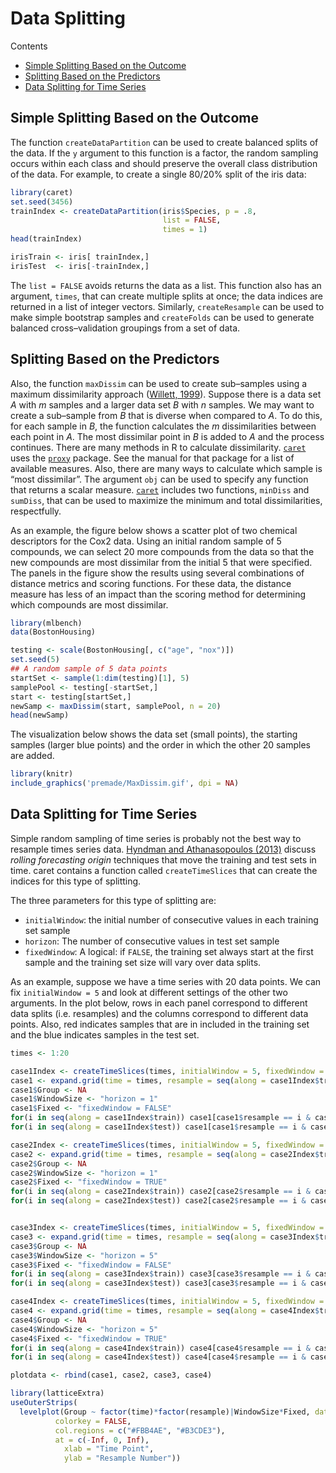 # Data Splitting

Contents

 - [Simple Splitting Based on the Outcome](#outcome)
 - [Splitting Based on the Predictors](#predictors)
 - [Data Splitting for Time Series](#time)

<div id="outcome"></div>

## Simple Splitting Based on the Outcome


The function `createDataPartition` can be used to create balanced splits of the data. If the `y` argument to this function is a factor, the random sampling occurs within each class and should preserve the overall class distribution of the data. For example, to create a single 80/20% split of the iris data:

```r
library(caret)
set.seed(3456)
trainIndex <- createDataPartition(iris$Species, p = .8, 
                                  list = FALSE, 
                                  times = 1)
head(trainIndex)

irisTrain <- iris[ trainIndex,]
irisTest  <- iris[-trainIndex,]
```

The `list = FALSE` avoids returns the data as a list. This function also has an argument, `times`, that can create multiple splits at once; the data indices are returned in a list of integer vectors. Similarly, `createResample` can be used to make simple bootstrap samples and `createFolds` can be used to generate balanced cross–validation groupings from a set of data.

<div id="predictors"></div>

## Splitting Based on the Predictors

Also, the function `maxDissim` can be used to create sub–samples using a maximum dissimilarity approach ([Willett, 1999](http://www.liebertonline.com/doi/abs/10.1089/106652799318382)). Suppose there is a data set *A* with *m* samples and a larger data set *B* with *n* samples. We may want to create a sub–sample from *B* that is diverse when compared to *A*. To do this, for each sample in *B*, the function calculates the *m* dissimilarities between each point in *A*. The most dissimilar point in *B* is added to *A* and the process continues. There are many methods in R to calculate dissimilarity. [`caret`](http://cran.r-project.org/web/packages/caret/index.html) uses the [`proxy`](http://cran.r-project.org/web/packages/proxy/index.html) package. See the manual for that package for a list of available measures. Also, there are many ways to calculate which sample is "most dissimilar". The argument `obj` can be used to specify any function that returns a scalar measure. [`caret`](http://cran.r-project.org/web/packages/caret/index.html) includes two functions, `minDiss` and `sumDiss`, that can be used to maximize the minimum and total dissimilarities, respectfully. 

As an example, the figure below shows a scatter plot of two chemical descriptors for the Cox2 data. Using an initial random sample of 5 compounds, we can select 20 more compounds from the data so that the new compounds are most dissimilar from the initial 5 that were specified. The panels in the figure show the results using several combinations of distance metrics and scoring functions. For these data, the distance measure has less of an impact than the scoring method for determining which compounds are most dissimilar.

```r
library(mlbench)
data(BostonHousing)

testing <- scale(BostonHousing[, c("age", "nox")])
set.seed(5)
## A random sample of 5 data points
startSet <- sample(1:dim(testing)[1], 5)
samplePool <- testing[-startSet,]
start <- testing[startSet,]
newSamp <- maxDissim(start, samplePool, n = 20)
head(newSamp)
``` 

The visualization below shows the data set (small points), the starting samples (larger blue points) and the order in which the other 20 samples are added.

```r
library(knitr)
include_graphics('premade/MaxDissim.gif', dpi = NA)
```

## Data Splitting for Time Series

Simple random sampling of time series is probably not the best way to resample times series data. [Hyndman and Athanasopoulos (2013)](https://www.otexts.org/fpp/2/5) discuss *rolling forecasting origin* techniques that move the training and test sets in time. caret contains a function called `createTimeSlices` that can create the indices for this type of splitting.

The three parameters for this type of splitting are:

 - `initialWindow`: the initial number of consecutive values in each training set sample
 - `horizon`: The number of consecutive values in test set sample
 - `fixedWindow`: A logical: if `FALSE`, the training set always start at the first sample and the training set size will vary over data splits.

As an example, suppose we have a time series with 20 data points. We can fix `initialWindow = 5` and look at different settings of the other two arguments. In the plot below, rows in each panel correspond to different data splits (i.e. resamples) and the columns correspond to different data points. Also, red indicates samples that are in included in the training set and the blue indicates samples in the test set.

```r
times <- 1:20

case1Index <- createTimeSlices(times, initialWindow = 5, fixedWindow = FALSE)
case1 <- expand.grid(time = times, resample = seq(along = case1Index$train))
case1$Group <- NA
case1$WindowSize <- "horizon = 1"
case1$Fixed <- "fixedWindow = FALSE"
for(i in seq(along = case1Index$train)) case1[case1$resample == i & case1$time %in% case1Index$train[[i]], "Group"] <- -1
for(i in seq(along = case1Index$test)) case1[case1$resample == i & case1$time %in% case1Index$test[[i]], "Group"] <- 1

case2Index <- createTimeSlices(times, initialWindow = 5, fixedWindow = TRUE)
case2 <- expand.grid(time = times, resample = seq(along = case2Index$train))
case2$Group <- NA
case2$WindowSize <- "horizon = 1"
case2$Fixed <- "fixedWindow = TRUE"
for(i in seq(along = case2Index$train)) case2[case2$resample == i & case2$time %in% case2Index$train[[i]], "Group"] <- -1
for(i in seq(along = case2Index$test)) case2[case2$resample == i & case2$time %in% case2Index$test[[i]], "Group"] <- 1


case3Index <- createTimeSlices(times, initialWindow = 5, fixedWindow = FALSE, horizon = 5)
case3 <- expand.grid(time = times, resample = seq(along = case3Index$train))
case3$Group <- NA
case3$WindowSize <- "horizon = 5"
case3$Fixed <- "fixedWindow = FALSE"
for(i in seq(along = case3Index$train)) case3[case3$resample == i & case3$time %in% case3Index$train[[i]], "Group"] <- -1
for(i in seq(along = case3Index$test)) case3[case3$resample == i & case3$time %in% case3Index$test[[i]], "Group"] <- 1

case4Index <- createTimeSlices(times, initialWindow = 5, fixedWindow = TRUE, horizon = 5)
case4 <- expand.grid(time = times, resample = seq(along = case4Index$train))
case4$Group <- NA
case4$WindowSize <- "horizon = 5"
case4$Fixed <- "fixedWindow = TRUE"
for(i in seq(along = case4Index$train)) case4[case4$resample == i & case4$time %in% case4Index$train[[i]], "Group"] <- -1
for(i in seq(along = case4Index$test)) case4[case4$resample == i & case4$time %in% case4Index$test[[i]], "Group"] <- 1

plotdata <- rbind(case1, case2, case3, case4)

library(latticeExtra)
useOuterStrips(
  levelplot(Group ~ factor(time)*factor(resample)|WindowSize*Fixed, data = plotdata,  
          colorkey = FALSE,
          col.regions = c("#FBB4AE", "#B3CDE3"),
          at = c(-Inf, 0, Inf),
            xlab = "Time Point",
            ylab = "Resample Number")) 
```  

